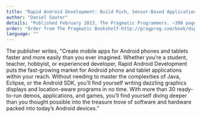 ```yaml
---
title: "Rapid Android Development: Build Rich, Sensor-Based Applications with Processing"
author: "Daniel Sauter"
details: "Published February 2013, The Pragmatic Programmers. ~300 pages. Paper and eBook."
order: "Order from The Pragmatic Bookshelf-http://pragprog.com/book/dsproc/rapid-android-development"
language: ""
---
```


The publisher writes, "Create mobile apps for Android phones and tablets faster and more easily than you ever imagined. Whether you’re a student, teacher, hobbyist, or experienced developer, Rapid Android Development puts the fast-growing market for Android phone and tablet applications within your reach. Without needing to master the complexities of Java, Eclipse, or the Android SDK, you’ll find yourself writing dazzling graphics displays and location-aware programs in no time. With more than 30 ready-to-run demos, applications, and games, you’ll find yourself diving deeper than you thought possible into the treasure trove of software and hardware packed into today’s Android devices."
